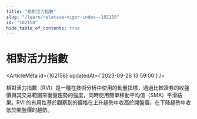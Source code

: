 ```yaml
---
title: "相對活力指數"
slug: "/learn/relative-vigor-index--102158"
id: "102158"
hide_table_of_contents: true
---
```



# 相對活力指數

<ArticleMeta id={102158} updatedAt={'2023-09-26 13:59:00'} />
<div className='border-solid border-b border-t-0 my-4 border-[var(--ifm-color-gray-300)]' />

相對活力指數（RVI）是一種在技術分析中使用的動量指標，通過比較證券的收盤價與其交易範圍來衡量趨勢的強度，同時使用簡單移動平均值（SMA）平滑結果。RVI 的有用性基於觀察到的價格在上升趨勢中收高於開盤價，在下降趨勢中收低於開盤價的趨勢。
